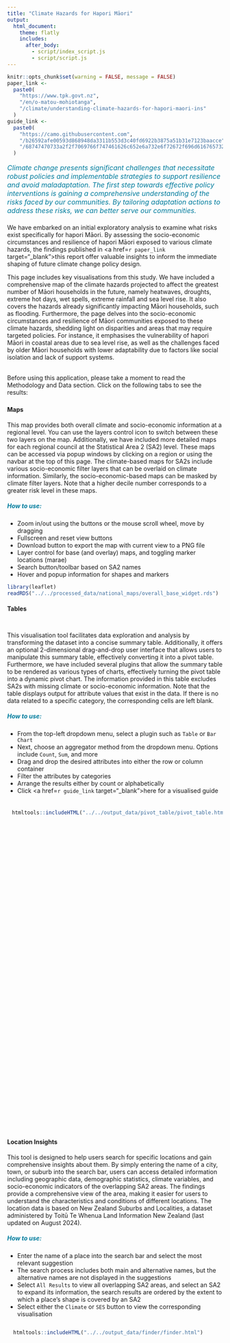 ```yaml
---
title: "Climate Hazards for Hapori Māori"
output:
  html_document:
    theme: flatly
    includes:
      after_body:
        - script/index_script.js
        - script/script.js
---
```

<script>
  var leafletMap;
</script>
```r
knitr::opts_chunk$set(warning = FALSE, message = FALSE)
paper_link <-
  paste0(
    "https://www.tpk.govt.nz",
    "/en/o-matou-mohiotanga",
    "/climate/understanding-climate-hazards-for-hapori-maori-ins"
  )
guide_link <-
  paste0(
    "https://camo.githubusercontent.com",
    "/b26592afe00593d868948da3311b553d3c40fd6922b3875a51b31e7123baacce",
    "/68747470733a2f2f7069766f747461626c652e6a732e6f72672f696d616765732f616e696d6174696f6e2e676966"
  )
```

<div style="color:#007C9D;font-size:medium;margin-bottom: 21px;"> <em>
    Climate change presents significant challenges that necessitate robust
    policies and implementable strategies to support resilience and avoid
    maladaptation. The first step towards effective policy interventions is
    gaining a comprehensive understanding of the risks faced by our communities.
    By tailoring adaptation actions to address these risks, we can better serve
    our communities.
    </em>
</div>

We have embarked on an initial exploratory analysis to examine what risks exist
specifically for hapori Māori. By assessing the socio-economic
circumstances and resilience of hapori Māori exposed to various climate hazards,
the findings published in <a href=`r paper_link` target="_blank">this</a>
report offer valuable insights to inform the immediate shaping of future climate
change policy design.

This page includes key visualisations from this study. We have included a
comprehensive map of the climate hazards projected to affect the greatest
number of Māori households in the future, namely heatwaves, droughts, extreme
hot days, wet spells, extreme rainfall and sea level rise. It also covers the
hazards already significantly impacting Māori households, such as flooding.
Furthermore, the page delves into the socio-economic circumstances and
resilience of Māori communities exposed to these climate hazards, shedding
light on disparities and areas that may require targeted policies. For instance,
it emphasises the vulnerability of hapori Māori in coastal areas due to sea 
level rise, as well as the challenges faced by older Māori households with lower
adaptability due to factors like social isolation and lack of support systems.

<br> Before using this application, please take a moment to read the Methodology
and Data section. Click on the following tabs to see the results: <br>

### <span></span> {.tabset}

#### Maps
<div class="row">
<div class="col-md-3">
This map provides both overall climate and socio-economic information at a
regional level. You can use the layers control icon to switch between these two
layers on the map. Additionally, we have included more detailed maps for each
regional council at the Statistical Area 2 (SA2) level. These maps can be
accessed via popup windows by clicking on a region or using the navbar at the
top of this page. The climate-based maps for SA2s include various socio-economic
filter layers that can be overlaid on climate information. Similarly, the
socio-economic-based maps can be masked by climate filter layers. Note that a
higher decile number corresponds to a greater risk level in these maps.

<h5 style="color:#007C9D">How to use:</h5>
* Zoom in/out using the buttons or the mouse scroll wheel, move by dragging
* Fullscreen and reset view buttons
* Download button to export the map with current view to a PNG file
* Layer control for base (and overlay) maps, and toggling marker locations
(marae)
* Search button/toolbar based on SA2 names
* Hover and popup information for shapes and markers
</div>
<div class="col-md-9" id="the_map">
```r
library(leaflet)
readRDS("../../processed_data/national_maps/overall_base_widget.rds")
```
</div>
</div>

#### Tables
<div class="row">
<div class="col-md-3" style="padding-top:12px;">
This visualisation tool facilitates data exploration and analysis by
transforming the dataset into a concise summary table. Additionally, it offers
an optional 2-dimensional drag-and-drop user interface that allows users to
manipulate this summary table, effectively converting it into a pivot table.
Furthermore, we have included several plugins that allow the summary table to
be rendered as various types of charts, effectively turning the pivot table
into a dynamic pivot chart. The information provided in this table excludes
SA2s with missing climate or socio-economic information. Note that the table
displays output for attribute values that exist in the data. If there is no
data related to a specific category, the corresponding cells are left blank.

<h5 style="color:#007C9D">How to use:</h5>
* From the top-left dropdown menu, select a plugin such as `Table` or
`Bar Chart`
* Next, choose an aggregator method from the dropdown menu. Options include
`Count`, `Sum`, and more
* Drag and drop the desired attributes into either the row or column container
* Filter the attributes by categories
* Arrange the results either by count or alphabetically
* Click <a href=`r guide_link` target="_blank">here</a> for a visualised guide
</div>
<div class="col-md-9" id="the_table"
     style="height:762px;overflow:auto;padding-top:8px;padding-left:11px;">
```r
htmltools::includeHTML("../../output_data/pivot_table/pivot_table.html")
```
</div>
</div>

#### Location Insights
<div class="row">
<div class="col-md-3">
This tool is designed to help users search for specific locations and gain
comprehensive insights about them. By simply entering the name of a city, town,
or suburb into the search bar, users can access detailed information including
geographic data, demographic statistics, climate variables, and socio-economic
indicators of the overlapping SA2 areas. The findings provide
a comprehensive view of the area, making it easier for users to understand the
characteristics and conditions of different locations. The location data is
based on New Zealand Suburbs and Localities, a dataset administered by Toitū Te
Whenua Land Information New Zealand (last updated on August 2024).

<h5 style="color:#007C9D">How to use:</h5>
* Enter the name of a place into the search bar and select the most relevant
suggestion
* The search process includes both main and alternative names, but the
alternative names are not displayed in the suggestions
* Select `All Results` to view all overlapping SA2 areas, and select an SA2 to
expand its information, the search results are ordered by the extent to which a
place's shape is covered by an SA2
* Select either the `Climate` or `SES` button to view the corresponding
visualisation 
</div>
<div class="col-md-9" id="the_finder"
     style="height:750px;overflow:auto;padding-top:0px;padding-left:14px;padding-right:0px;">
```r
htmltools::includeHTML("../../output_data/finder/finder.html")
```
</div>
</div>
